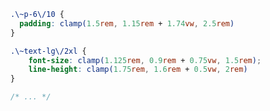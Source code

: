 ```css title="build.css"
.\~p-6\/10 {
  padding: clamp(1.5rem, 1.15rem + 1.74vw, 2.5rem)
}

.\~text-lg\/2xl {
    font-size: clamp(1.125rem, 0.9rem + 0.75vw, 1.5rem);
    line-height: clamp(1.75rem, 1.6rem + 0.5vw, 2rem)
}

/* ... */
```